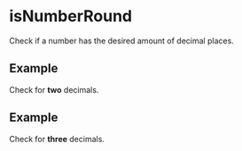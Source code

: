 
# isNumberRound

Check if a number has the desired amount of decimal places.

## Example

Check for **two** decimals.

<Example number={13.37} maxDecimalPlaces={2} />

## Example

Check for **three** decimals.

<Example number={13.3751} maxDecimalPlaces={3} />
